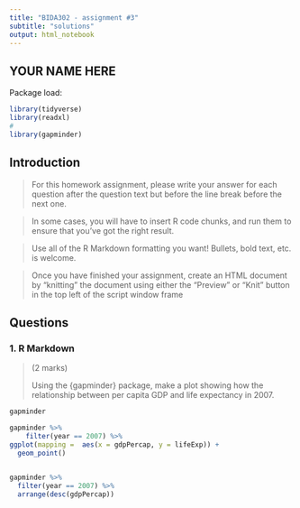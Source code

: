 ```yaml
---
title: "BIDA302 - assignment #3"
subtitle: "solutions"
output: html_notebook
---
```


## YOUR NAME HERE


Package load:
```r
library(tidyverse)
library(readxl)
#
library(gapminder)
```


## Introduction

> For this homework assignment, please write your answer for each question after the question text but before the line break before the next one.

> In some cases, you will have to insert R code chunks, and run them to ensure that you've got the right result.

> Use all of the R Markdown formatting you want! Bullets, bold text, etc. is welcome.

> Once you have finished your assignment, create an HTML document by "knitting" the document using either the "Preview" or "Knit" button in the top left of the script window frame


## Questions


### 1. R Markdown
> (2 marks)
>
> Using the {gapminder} package, make a plot showing how the relationship between per capita GDP and life expectancy in 2007.


```r
gapminder

gapminder %>%
    filter(year == 2007) %>%
ggplot(mapping =  aes(x = gdpPercap, y = lifeExp)) +
  geom_point()
  

```

```r
gapminder %>%
  filter(year == 2007) %>%
  arrange(desc(gdpPercap))
  
```

